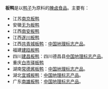 '''板鸭'''是以[[鸭子|鸭子]]为原料的[[腌|腌]][[卤|卤]][[食品|食品]]。主要有：
* 江苏[[南京板鸭|南京板鸭]]
* 安徽[[无为板鸭|无为板鸭]]
* 江西[[南安板鸭|南安板鸭]]
* 江西[[遂川板鸭|遂川板鸭]]
* 江西[[共青城板鸭|共青城板鸭]]：[[中国地理标志产品|中国地理标志产品]]。
* 福建[[建瓯板鸭|建瓯板鸭]]
* 四川[[建昌板鸭|建昌板鸭]]：四川德昌县[[中国地理标志产品|中国地理标志产品]]。
* 重庆[[白市驿板鸭|白市驿板鸭]]
* 湖南[[常德酱板鸭|常德酱板鸭]]：[[中国地理标志产品|中国地理标志产品]]。
* 湖北[[宜城板鸭|宜城板鸭]]：[[中国地理标志产品|中国地理标志产品]]。
* 广东[[南雄板鸭|南雄板鸭]]：[[中国地理标志产品|中国地理标志产品]]。
{{disambig|cat=二字作品消歧义}}